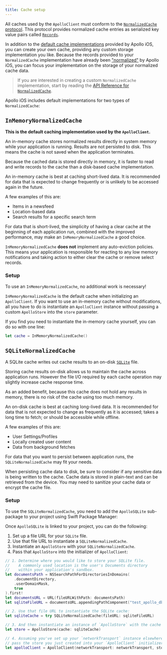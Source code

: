 ```yaml
---
title: Cache setup
---
```


All caches used by the `ApolloClient` must conform to the [`NormalizedCache` protocol](https://www.apollographql.com/docs/ios/docc/documentation/apollo/normalizedcache). This protocol provides normalized cache entries as serialized key value pairs called [`Records`](https://www.apollographql.com/docs/ios/docc/documentation/apollo/record).

In addition to the [default cache implementations](#default-caches) provided by Apollo iOS, you can create your own cache, providing any custom storage implementation you like. Because the records provided to your `NormalizedCache` implementation have already been ["normalized"](./introduction#normalizing-responses) by Apollo iOS, you can focus your implementation on the storage of your normalized cache data.

> If you are interested in creating a custom `NormalizedCache` implementation, start by reading the [API Reference for `NormalizedCache`](https://www.apollographql.com/docs/ios/docc/documentation/apollo/normalizedcache).

Apollo iOS includes default implementations for two types of `NormalizedCache`:

## `InMemoryNormalizedCache`

**This is the default caching implementation used by the `ApolloClient`.**

An in-memory cache stores normalized results directly in system memory while your application is running. Results are not persisted to disk. This means the cache is not saved when the application terminates.

Because the cached data is stored directly in memory, it is faster to read and write records to the cache than a disk-based cache implementation.

An in-memory cache is best at caching short-lived data. It is recommended for data that is expected to change frequently or is unlikely to be accessed again in the future.

A few examples of this are:
- Items in a newsfeed
- Location-based data
- Search results for a specific search term

For data that is short-lived, the simplicity of having a clear cache at the beginning of each application run, combined with the improved performance, may make an `InMemoryNormalizedCache` a good choice.

<Note>

`InMemoryNormalizedCache` **does not** implement any auto-eviction policies. This means your application is responsible for reacting to any low memory notifications and taking action to either clear the cache or remove select records. 

</Note>

### Setup

To use an `InMemoryNormalizedCache`, no additional work is necessary!

`InMemoryNormalizedCache` is the default cache when initializing an `ApolloClient`. If you want to use an in-memory cache without modifications, all you have to do is instantiate an `ApolloClient` instance without passing a custom `ApolloStore` into the `store` parameter.

If you find you need to instantiate the in-memory cache yourself, you can do so with one line:

```swift
let cache = InMemoryNormalizedCache()
```

## `SQLiteNormalizedCache`

A SQLite cache writes out cache results to an on-disk [`SQLite`](https://www.sqlite.org/index.html) file.

Storing cache results on-disk allows us to maintain the cache across application runs. However the file I/O required by each cache operation may slightly increase cache response time.

As an added benefit, because this cache does not hold any results in memory, there is no risk of the cache using too much memory.

An on-disk cache is best at caching long-lived data. It is recommended for data that is not expected to change as frequently as it is accessed; takes a long time to fetch; or should be accessible while offline.

A few examples of this are:
- User Settings/Profiles
- Locally created user content
- Data from background fetches

For data that you want to persist between application runs, the `SQLiteNormalizedCache` may fit your needs.

<Note>

When persisting cache data to disk, be sure to consider if any sensitive data is being written to the cache. Cache data is stored in plain-text and can be retrieved from the device. You may need to sanitize your cache data or encrypt the cache file.

</Note>

### Setup


To use the `SQLiteNormalizedCache`, you need to add the `ApolloSQLite` sub-package to your project using Swift Package Manager:

<SPMSQLite />

Once `ApolloSQLite` is linked to your project, you can do the following:

1. Set up a file URL for your `SQLite` file.
2. Use that file URL to instantiate a `SQLiteNormalizedCache`.
3. Instantiate an `ApolloStore` with your `SQLiteNormalizedCache`.
4. Pass that `ApolloStore` into the initializer of `ApolloClient`:

```swift
// 1. Determine where you would like to store your SQLite file.
//    A commonly used location is the user's Documents directory
//    within your application's sandbox.
let documentsPath = NSSearchPathForDirectoriesInDomains(
    .documentDirectory,
    .userDomainMask,
    true
).first!
let documentsURL = URL(fileURLWithPath: documentsPath)
let sqliteFileURL = documentsURL.appendingPathComponent("test_apollo_db.sqlite")

// 2. Use that file URL to instantiate the SQLite cache:
let sqliteCache = try SQLiteNormalizedCache(fileURL: sqliteFileURL)

// 3. And then instantiate an instance of `ApolloStore` with the cache you've just created:
let store = ApolloStore(cache: sqliteCache)

// 4. Assuming you've set up your `networkTransport` instance elsewhere,
// pass the store you just created into your `ApolloClient` initializer.
let apolloClient = ApolloClient(networkTransport: networkTransport, store: store)
```
